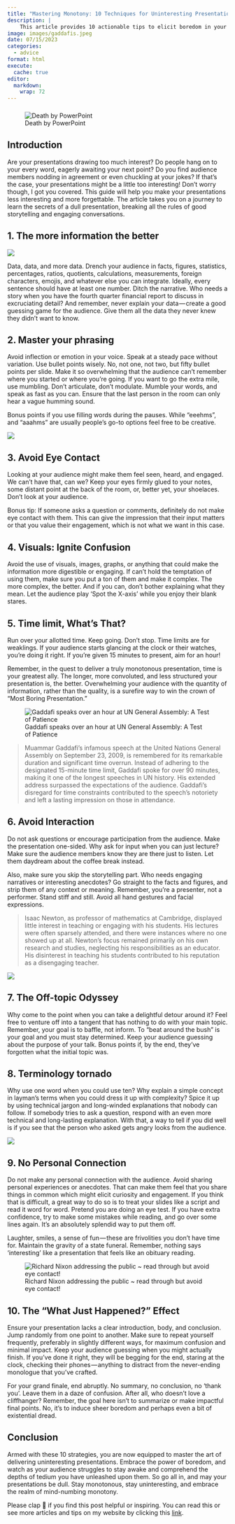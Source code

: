 ```yaml
---
title: "Mastering Monotony: 10 Techniques for Uninteresting Presentations"
description: |
    This article provides 10 actionable tips to elicit boredom in your presentations.
image: images/gaddafis.jpeg
date: 07/15/2023
categories: 
  - advice
format: html
execute: 
  cache: true
editor: 
  markdown: 
    wrap: 72
---
```


### 

![Death by
PowerPoint](https://cdn-images-1.medium.com/max/533/1*jNtZWMTHEraxFIwtzMWxqw.jpeg)

## Introduction

Are your presentations drawing too much interest? Do people hang on to
your every word, eagerly awaiting your next point? Do you find audience
members nodding in agreement or even chuckling at your jokes? If that's
the case, your presentations might be a little too interesting! Don't
worry though, I got you covered. This guide will help you make your
presentations less interesting and more forgettable. The article takes
you on a journey to learn the secrets of a dull presentation, breaking
all the rules of good storytelling and engaging conversations.

## 1. The more information the better

![](https://cdn-images-1.medium.com/max/533/0*LvfG7tPgoo_K2v6q.gif)

Data, data, and more data. Drench your audience in facts, figures,
statistics, percentages, ratios, quotients, calculations, measurements,
foreign characters, emojis, and whatever else you can integrate.
Ideally, every sentence should have at least one number. Ditch the
narrative. Who needs a story when you have the fourth quarter financial
report to discuss in excruciating detail? And remember, never explain
your data --- create a good guessing game for the audience. Give them
all the data they never knew they didn't want to know.

## 2. Master your phrasing

Avoid inflection or emotion in your voice. Speak at a steady pace
without variation. Use bullet points wisely. No, not one, not two, but
fifty bullet points per slide. Make it so overwhelming that the audience
can't remember where you started or where you're going. If you want to
go the extra mile, use mumbling. Don't articulate, don't modulate.
Mumble your words, and speak as fast as you can. Ensure that the last
person in the room can only hear a vague humming sound.

Bonus points if you use filling words during the pauses. While "eeehms",
and "aaahms" are usually people's go-to options feel free to be
creative.

![](images/nonsense-talk-01.gif)

## 3. Avoid Eye Contact

Looking at your audience might make them feel seen, heard, and engaged.
We can't have that, can we? Keep your eyes firmly glued to your notes,
some distant point at the back of the room, or, better yet, your
shoelaces. Don't look at your audience.

Bonus tip: If someone asks a question or comments, definitely do not
make eye contact with them. This can give the impression that their
input matters or that you value their engagement, which is not what we
want in this case.

## 4. Visuals: Ignite Confusion

Avoid the use of visuals, images, graphs, or anything that could make
the information more digestible or engaging. If can't hold the
temptation of using them, make sure you put a ton of them and make it
complex. The more complex, the better. And if you can, don't bother
explaining what they mean. Let the audience play 'Spot the X-axis' while
you enjoy their blank stares.

## 5. Time limit, What's That?

Run over your allotted time. Keep going. Don't stop. Time limits are for
weaklings. If your audience starts glancing at the clock or their
watches, you're doing it right. If you're given 15 minutes to present,
aim for an hour!

Remember, in the quest to deliver a truly monotonous presentation, time
is your greatest ally. The longer, more convoluted, and less structured
your presentation is, the better. Overwhelming your audience with the
quantity of information, rather than the quality, is a surefire way to
win the crown of "Most Boring Presentation."

![Gaddafi speaks over an hour at UN General Assembly: A Test
of Patience](https://cdn-images-1.medium.com/max/533/1*Z1tyj21CSRs-yDr2EuNAJg.jpeg)

> Muammar Gaddafi's infamous speech at the United Nations General
> Assembly on September 23, 2009, is remembered for its remarkable
> duration and significant time overrun. Instead of adhering to the
> designated 15-minute time limit, Gaddafi spoke for over 90 minutes,
> making it one of the longest speeches in UN history. His extended
> address surpassed the expectations of the audience. Gaddafi's
> disregard for time constraints contributed to the speech's notoriety
> and left a lasting impression on those in attendance.

## 6. Avoid Interaction

Do not ask questions or encourage participation from the audience. Make
the presentation one-sided. Why ask for input when you can just lecture?
Make sure the audience members know they are there just to listen. Let
them daydream about the coffee break instead.

Also, make sure you skip the storytelling part. Who needs engaging
narratives or interesting anecdotes? Go straight to the facts and
figures, and strip them of any context or meaning. Remember, you're a
presenter, not a performer. Stand stiff and still. Avoid all hand
gestures and facial expressions.

> Isaac Newton, as professor of mathematics at Cambridge, displayed
> little interest in teaching or engaging with his students. His
> lectures were often sparsely attended, and there were instances where
> no one showed up at all. Newton's focus remained primarily on his own
> research and studies, neglecting his responsibilities as an educator.
> His disinterest in teaching his students contributed to his reputation
> as a disengaging teacher.

![](https://cdn-images-1.medium.com/max/533/1*aQz0EBLxazV2Xh_2r6k7Rw.jpeg)

#### 

## 7. The Off-topic Odyssey

Why come to the point when you can take a delightful detour around it?
Feel free to venture off into a tangent that has nothing to do with your
main topic. Remember, your goal is to baffle, not inform. To "beat
around the bush" is your goal and you must stay determined. Keep your
audience guessing about the purpose of your talk. Bonus points if, by
the end, they've forgotten what the initial topic was.

## 8. Terminology tornado

Why use one word when you could use ten? Why explain a simple concept in
layman's terms when you could dress it up with complexity? Spice it up
by using technical jargon and long-winded explanations that nobody can
follow. If somebody tries to ask a question, respond with an even more
technical and long-lasting explanation. With that, a way to tell if you
did well is if you see that the person who asked gets angry looks from
the audience.

![](https://cdn-images-1.medium.com/max/533/1*abQZY3LaIgZrc-FR9ZKBeA.gif)

#### 

## 9. No Personal Connection

Do not make any personal connection with the audience. Avoid sharing
personal experiences or anecdotes. That can make them feel that you
share things in common which might elicit curiosity and engagement. If
you think that is difficult, a great way to do so is to treat your
slides like a script and read it word for word. Pretend you are doing an
eye test. If you have extra confidence, try to make some mistakes while
reading, and go over some lines again. It's an absolutely splendid way
to put them off.

Laughter, smiles, a sense of fun --- these are frivolities you don't
have time for. Maintain the gravity of a state funeral. Remember,
nothing says 'interesting' like a presentation that feels like an
obituary reading.

![Richard Nixon addressing the public \~ read through but avoid
eye contact!](https://cdn-images-1.medium.com/max/533/1*O_Dts9IzN-QZLi_Mctpg_w.gif)

## 10. The "What Just Happened?" Effect

Ensure your presentation lacks a clear introduction, body, and
conclusion. Jump randomly from one point to another. Make sure to repeat
yourself frequently, preferably in slightly different ways, for maximum
confusion and minimal impact. Keep your audience guessing when you might
actually finish. If you've done it right, they will be begging for the
end, staring at the clock, checking their phones --- anything to
distract from the never-ending monologue that you've crafted.

For your grand finale, end abruptly. No summary, no conclusion, no
'thank you'. Leave them in a daze of confusion. After all, who doesn't
love a cliffhanger? Remember, the goal here isn't to summarize or make
impactful final points. No, it's to induce sheer boredom and perhaps
even a bit of existential dread.

## Conclusion

Armed with these 10 strategies, you are now equipped to master the art
of delivering uninteresting presentations. Embrace the power of boredom,
and watch as your audience struggles to stay awake and comprehend the
depths of tedium you have unleashed upon them. So go all in, and may
your presentations be dull. Stay monotonous, stay uninteresting, and
embrace the realm of mind-numbing monotony.

Please clap 👏 if you find this post helpful or inspiring. You can read
this or see more articles and tips on my website by clicking this
[link](https://www.loizos.xyz/blog.html).
